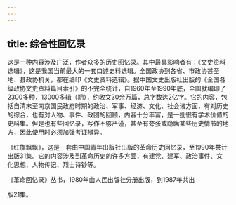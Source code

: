 ```yaml
---
---
---
```

title: 综合性回忆录
---



这是一种内容涉及广泛，作者众多的历史回忆录。其中最具影响者有：《文史资料选辑》，这是我国当前最大的一套口述史料选辑。全国政协到各省、市政协甚至地、县政协机关，都在编印《文史资料选辑》。据中国文史出版社出版的《全国各级政协文史资料篇目索引》的不完全统计，自1960年至1990年底，全国就编印了2300多种，13000多辑（期），约收文30余万篇，总字数达2亿字。它的内容，包括自清末至南京国民政府时期的政治、军事、经济、文化、社会诸方面，有对历史的综合，也有对人物、事件、政团的回顾，内容十分丰富，是一批很有学术价值的史料集。但是也有些回忆录，写作不够严谨，甚至有夸张或隐瞒某些历史情节的地方，因此使用时必须加强考证辨异。

《红旗飘飘》，这是一套由中国青年出版社出版的革命历史回忆录，至1990年共计出版31集。它的内容涉及到革命历史的许多方面，有建党、建军、政治事件、文化思想、人物传记、烈士诗钞等。

《革命回忆录》丛书，1980年由人民出版社分册出版，到1987年共出

版21集。